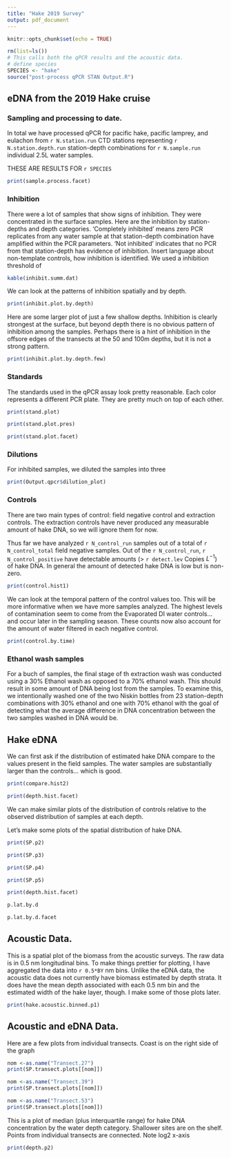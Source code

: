 ```yaml
---
title: "Hake 2019 Survey"
output: pdf_document
---
```


```r
knitr::opts_chunk$set(echo = TRUE)
```

```r
rm(list=ls())
# This calls both the qPCR results and the acoustic data.
# define species
SPECIES <- "hake"
source("post-process qPCR STAN Output.R")
```

## eDNA from the 2019 Hake cruise 

### Sampling and processing to date.

In total we have processed qPCR for pacific hake, pacific lamprey, and eulachon from `r N.station.run` CTD stations representing `r N.station.depth.run` station-depth combinations for `r N.sample.run` individual 2.5L water samples.

THESE ARE RESULTS FOR `r SPECIES`

```r
print(sample.process.facet)
```


\newpage

### Inhibition

There were a lot of samples that show signs of inhibition. They were concentrated in the surface samples. Here are the inhibition by station-depths and depth categories.  'Completely inhibited' means zero PCR replicates from any water sample at that station-depth combination have amplified within the PCR parameters.  'Not inhibited' indicates that no PCR from that station-depth has evidence of inhibition. Insert language about non-template controls, how inhibition is identified. We used a inhibition threshold of 

```r
kable(inhibit.summ.dat)
```

We can look at the patterns of inhibition spatially and by depth.

```r
print(inhibit.plot.by.depth)
```

\clearpage
\newpage
Here are some larger plot of just a few shallow depths.  Inhibition is clearly strongest at the surface, but beyond depth there is no obvious pattern of inhibition among the samples.  Perhaps there is a hint of inhibition in the offsore edges of the transects at the 50 and 100m depths, but it is not a strong pattern.

```r
print(inhibit.plot.by.depth.few)
```

\newpage
### Standards

The standards used in the qPCR assay look pretty reasonable.  Each color represents a different PCR plate. They are pretty much on top of each other.

```r
print(stand.plot)
```

```r
print(stand.plot.pres)
```

```r
print(stand.plot.facet)
```
### Dilutions

For inhibited samples, we diluted the samples into three 

```r
print(Output.qpcr$dilution_plot)
```



\newpage
### Controls

There are two main types of control: field negative control and extraction controls.  The extraction controls have never produced any measurable amount of hake DNA, so we will ignore them for now.

Thus far we have analyzed `r N_control_run` samples out of a total of `r N_control_total` field negative samples.  Out of the `r N_control_run`, `r N_control_positive` have detectable amounts (> `r detect.lev` Copies $L^{-1}$) of hake DNA. In general the amount of detected hake DNA is low  but is non-zero. 

```r
print(control.hist1)
```

We can look at the temporal pattern of the control values too.  This will be more informative when we have more samples analyzed. The highest levels of contamination seem to come from the Evaporated DI water controls... and occur later in the sampling season. These counts now also account for the amount of water filtered in each negative control.

```r
print(control.by.time)
```

### Ethanol wash samples

For a buch of samples, the final stage of th extraction wash was conducted using a 30% Ethanol wash as opposed to a 70% ethanol wash.  This should result in some amount of DNA being lost from the samples.  To examine this, we intentionally washed one of the two Niskin bottles from 23 station-depth combinations with 30% ethanol and one with 70% ethanol with the goal of detecting what the average difference in DNA concentration between the two samples washed in DNA would be.

\newpage
## Hake eDNA

We can first ask if the distribution of estimated hake DNA compare to the values present in the field samples.  The water samples are substantially larger than the controls... which is good.

```r
print(compare.hist2)
```


```r
print(depth.hist.facet)
```



We can make similar plots of the distribution of controls relative to the observed distribution of samples at each depth.

Let's make some plots of the spatial distribution of hake DNA.

```r
print(SP.p2)
```


```r
print(SP.p3)
```


```r
print(SP.p4)
```

```r
print(SP.p5)
```


```r
print(depth.hist.facet)
```

```r
p.lat.by.d 
```

```r
p.lat.by.d.facet
```

\newpage
## Acoustic Data.  

This is a spatial plot of the biomass from the acoustic surveys. The raw data is in 0.5 nm longitudinal bins. To make things prettier for plotting, I have aggregated the data into `r 0.5*BY` nm bins. Unlike the eDNA data, the acoustic data does not currently have biomass estimated by depth strata.  It does have the mean depth associated with each 0.5 nm bin and the estimated width of the hake layer, though.  I make some of those plots later.

```r
print(hake.acoustic.binned.p1)
```

## Acoustic and eDNA Data.  

Here are a few plots from individual transects.  Coast is on the right side of the graph

```r
nom <-as.name("Transect.27")
print(SP.transect.plots[[nom]])
```

```r
nom <-as.name("Transect.39")
print(SP.transect.plots[[nom]])
```

```r
nom <-as.name("Transect.53")
print(SP.transect.plots[[nom]])
```




\newpage
This is a plot of median (plus interquartile range) for hake DNA concentration by the water depth category. Shallower sites are on the shelf.  Points from individual transects are connected.  Note log2 x-axis

```r
print(depth.p2)

```


